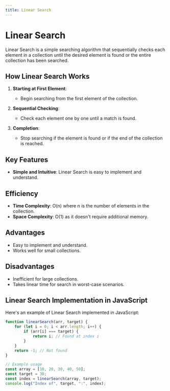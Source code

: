 ```yaml
---
title: Linear Search
---
```


# Linear Search

Linear Search is a simple searching algorithm that sequentially checks each element in a collection until the desired element is found or the entire collection has been searched.

## How Linear Search Works

1. **Starting at First Element**:
   - Begin searching from the first element of the collection.

2. **Sequential Checking**:
   - Check each element one by one until a match is found.

3. **Completion**:
   - Stop searching if the element is found or if the end of the collection is reached.

## Key Features

- **Simple and Intuitive**: Linear Search is easy to implement and understand.

## Efficiency

- **Time Complexity**: O(n) where n is the number of elements in the collection.
- **Space Complexity**: O(1) as it doesn't require additional memory.

## Advantages

- Easy to implement and understand.
- Works well for small collections.

## Disadvantages

- Inefficient for large collections.
- Takes linear time for search in worst-case scenarios.

## Linear Search Implementation in JavaScript

Here's an example of Linear Search implemented in JavaScript:

```javascript filename="Sorting-Algo/lis.js"
function linearSearch(arr, target) {
    for (let i = 0; i < arr.length; i++) {
        if (arr[i] === target) {
            return i; // Found at index i
        }
    }
    return -1; // Not found
}

// Example usage
const array = [10, 20, 30, 40, 50];
const target = 30;
const index = linearSearch(array, target);
console.log("Index of", target, ":", index);
```